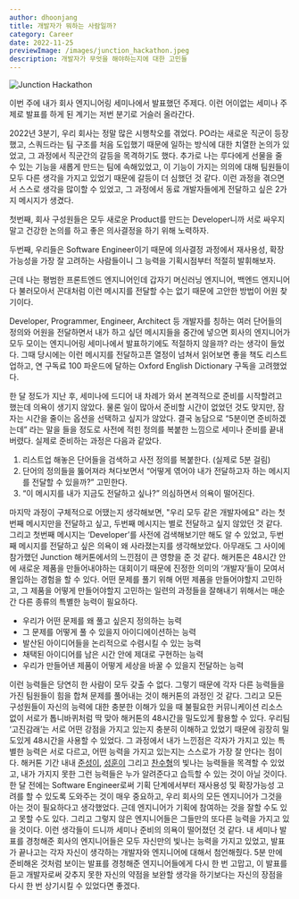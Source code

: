 ```yaml
---
author: dhoonjang
title: 개발자가 뭐하는 사람일까?
category: Career
date: 2022-11-25
previewImage: /images/junction_hackathon.jpeg
description: 개발자가 무엇을 해야하는지에 대한 고민들
---
```


![Junction Hackathon](/images/junction_hackathon.jpeg)

이번 주에 내가 회사 엔지니어링 세미나에서 발표했던 주제다. 이런 어이없는 세미나 주제로 발표를 하게 된 계기는 저번 분기로 거슬러 올라간다.

2022년 3분기, 우리 회사는 정말 많은 시행착오를 겪었다. PO라는 새로운 직군이 등장했고, 스쿼드라는 팀 구조를 처음 도입했기 때문에 일하는 방식에 대한 치열한 논의가 있었고, 그 과정에서 직군간의 갈등을 목격하기도 했다. 추가로 나는 루다에게 선물을 줄 수 있는 기능을 새롭게 만드는 팀에 속해있었고, 이 기능이 가지는 의의에 대해 팀원들이 모두 다른 생각을 가지고 있었기 때문에 갈등이 더 심했던 것 같다. 이런 과정을 겪으면서 스스로 생각을 많이할 수 있었고, 그 과정에서 동료 개발자들에게 전달하고 싶은 2가지 메시지가 생겼다.

첫번째, 회사 구성원들은 모두 새로운 Product를 만드는 Developer니까 서로 싸우지 말고 건강한 논의를 하고 좋은 의사결정을 하기 위해 노력하자.

두번째, 우리들은 Software Engineer이기 때문에 의사결정 과정에서 재사용성, 확장가능성을 가장 잘 고려하는 사람들이니 그 능력을 기획시점부터 적절히 발휘해보자.

근데 나는 평범한 프론트엔드 엔지니어인데 갑자기 머신러닝 엔지니어, 백엔드 엔지니어 다 불러모아서 꼰대처럼 이런 메시지를 전달할 수는 없기 때문에 고안한 방법이 어원 찾기이다.

Developer, Programmer, Engineer, Architect 등 개발자를 칭하는 여러 단어들의 정의와 어원을 전달하면서 내가 하고 싶던 메시지들을 중간에 넣으면 회사의 엔지니어가 모두 모이는 엔지니어링 세미나에서 발표하기에도 적절하지 않을까? 라는 생각이 들었다. 그때 당시에는 이런 메시지를 전달하고픈 열정이 넘쳐서 읽어보면 좋을 책도 리스트업하고, 연 구독료 100 파운드에 달하는 Oxford English Dictionary 구독을 고려했었다.

한 달 정도가 지난 후, 세미나에 드디어 내 차례가 와서 본격적으로 준비를 시작할려고 했는데 의욕이 생기지 않았다. 물론 일이 많아서 준비할 시간이 없었던 것도 맞지만, 잠자는 시간을 줄이는 옵션을 선택하고 싶지가 않았다. 결국 농담으로 “5분이면 준비하겠는데” 라는 말을 들을 정도로 사전에 적힌 정의를 복붙한 느낌으로 세미나 준비를 끝내버렸다. 실제로 준비하는 과정은 다음과 같았다.

1. 리스트업 해놓은 단어들을 검색하고 사전 정의를 복붙한다. (실제로 5분 걸림)
2. 단어의 정의들을 뚫어져라 쳐다보면서 “어떻게 엮어야 내가 전달하고자 하는 메시지를 전달할 수 있을까?” 고민한다.
3. “이 메시지를 내가 지금도 전달하고 싶나?” 의심하면서 의욕이 떨어진다.

마지막 과정이 구체적으로 어땠는지 생각해보면, "우리 모두 같은 개발자에요" 라는 첫번째 메시지만을 전달하고 싶고, 두번째 메시지는 별로 전달하고 싶지 않았던 것 같다. 그리고 첫번째 메시지는 ‘Developer’를 사전에 검색해보기만 해도 알 수 있었고, 두번째 메시지를 전달하고 싶은 의욕이 왜 사라졌는지를 생각해보았다. 아무래도 그 사이에 참가했던 Junction 해커톤에서의 느낀점이 큰 영향을 준 것 같다.
해커톤은 48시간 안에 새로운 제품을 만들어내야하는 대회이기 때문에 진정한 의미의 ‘개발자’들이 모여서 몰입하는 경험을 할 수 있다. 어떤 문제를 풀기 위해 어떤 제품을 만들어야할지 고민하고, 그 제품을 어떻게 만들어야할지 고민하는 일련의 과정들을 잘해내기 위해서는 매순간 다른 종류의 특별한 능력이 필요하다.

- 우리가 어떤 문제를 왜 풀고 싶은지 정의하는 능력
- 그 문제를 어떻게 풀 수 있을지 아이디에이션하는 능력
- 발산된 아이디어들을 논리적으로 수렴시킬 수 있는 능력
- 채택된 아이디어를 남은 시간 안에 제대로 구현하는 능력
- 우리가 만들어낸 제품이 어떻게 세상을 바꿀 수 있을지 전달하는 능력

이런 능력들은 당연히 한 사람이 모두 갖출 수 없다. 그렇기 때문에 각자 다른 능력들을 가진 팀원들이 힘을 합쳐 문제를 풀어내는 것이 해커톤의 과정인 것 같다. 그리고 모든 구성원들이 자신의 능력에 대한 충분한 이해가 있을 때 불필요한 커뮤니케이션 리소스 없이 서로가 톱니바퀴처럼 딱 맞아 해커톤의 48시간을 밀도있게 활용할 수 있다.
우리팀 ‘고진감래’는 서로 어떤 강점을 가지고 있는지 충분히 이해하고 있었기 때문에 굉장히 밀도있게 48시간을 사용할 수 있었다. 그 과정에서 내가 느낀점은 각자가 가지고 있는 특별한 능력은 서로 다르고, 어떤 능력을 가지고 있는지는 스스로가 가장 잘 안다는 점이다. 해커톤 기간 내내 [준성이](https://www.linkedin.com/in/codertimo), [성훈이](https://www.linkedin.com/in/kshgroup) 그리고 [찬수형](https://www.linkedin.com/in/%EC%B0%AC%EC%88%98-%EB%B0%95-1ab75b216)의 빛나는 능력들을 목격할 수 있었고, 내가 가지지 못한 그런 능력들은 누가 알려준다고 습득할 수 있는 것이 아닐 것이다.
한 달 전에는 Software Engineer로써 기획 단계에서부터 재사용성 및 확장가능성 고려를 할 수 있도록 도와주는 것이 매우 중요하고, 우리 회사의 모든 엔지니어가 그것을 아는 것이 필요하다고 생각했었다. 근데 엔지니어가 기획에 참여하는 것을 잘할 수도 있고 못할 수도 있다. 그리고 그렇지 않은 엔지니어들은 그들만의 또다른 능력을 가지고 있을 것이다. 이런 생각들이 드니까 세미나 준비의 의욕이 떨어졌던 것 같다.
내 세미나 발표를 경청해준 회사의 엔지니어들은 모두 자신만의 빛나는 능력을 가지고 있었고, 발표가 끝나고는 각자 자신이 생각하는 개발자와 엔지니어에 대해서 첨언해줬다. 5분 만에 준비해온 것처럼 보이는 발표를 경청해준 엔지니어들에게 다시 한 번 고맙고, 이 발표를 듣고 개발자로써 갖추지 못한 자신의 약점을 보완할 생각을 하기보다는 자신의 장점을 다시 한 번 상기시킬 수 있었다면 좋겠다.
